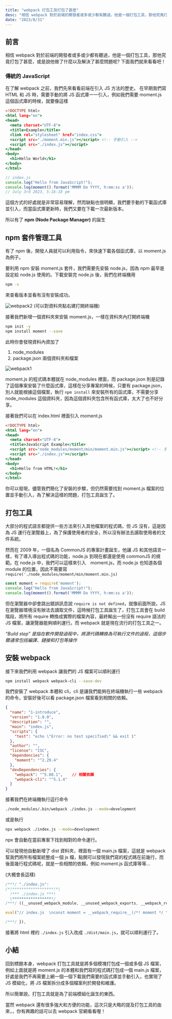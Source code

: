 ```yaml
---
title: "webpack 打包工具打包了甚麼"
desc: "相信 webpack 對於前端的開發者或多或少都有聽過，他是一個打包工具，那他究竟打包了甚麼，或是說他做了什麼以及解決了甚麼問題呢? 下面我們就來看看吧！"
date: "2023/8/31"
---
```



## 前言
相信 webpack 對於前端的開發者或多或少都有聽過，他是一個打包工具，那他究竟打包了甚麼，或是說他做了什麼以及解決了甚麼問題呢? 下面我們就來看看吧！

### 傳統的 JavaScript
在了解 webpack 之前，我們先來看看前端在引入 JS 方法的歷史。
在早期我們寫 HTML 和 JS 時，需要手動的將 JS 函式庫一一引入，例如我們需要 moment.js 這個函式庫的時候，就要像這樣

```html:index.html
<!DOCTYPE html>  
<html lang="en">  
<head>  
  <meta charset="UTF-8">  
  <title>Example</title>  
  <link rel="stylesheet" href="index.css">  
  <script src="./moment.min.js"></script> <!-- 手動引入 --> 
  <script src="./index.js"></script>  
</head>  
<body>  
  <h1>Hello World</h1>  
</body>  
</html>
```

```js:index.js
// index.js
console.log("Hello from JavaScript!");  
console.log(moment().format('MMMM Do YYYY, h:mm:ss a'));
// July 3rd 2023, 5:16:18 pm
```

這個方式的好處就是非常容易理解，然而缺點也很明顯，我們要手動的下載函式庫並引入，而當函式庫更新時，我們又要在下載一次最新版本。

所以有了 **npm (Node Package Manager)** 的誕生

## npm 套件管理工具
有了 npm 後，開發人員就可以利用指令，來快速下載各個函式庫，以 moment.js 為例子。

要利用 npm 安裝 moment.js 套件，我們需要先安裝 node.js，因為 npm 最早是設定給 node.js 使用的。下載安裝完 node.js 後，我們在終端機用

```bash
npm -v
```
來查看版本並看有沒有安裝成功。

![webpack2](./assets//images/webpack2.png)
(可以對資料夾點右建打開終端機)

接著我們新增一個資料夾來安裝 moment.js，一樣在資料夾內打開終端機

```bash
npm init -y
npm install moment --save
```

此時你會發現資料內資加了
1. node_modules
2. package.json
兩個資料夾和檔案

![webpack1](./assets//images/webpack1.png)

moment.js 的程式碼本體就在 node_modules 裡面，而 package.json 則是記錄了這個專案安裝了什麼函式庫，這樣在分享專案的時候，只要有 package.json，別人就能根據這個檔案，執行 `npm install` 來安裝所有的函式庫，不需要分享 node_modules 這個資料夾，因為這個資料夾包含所有函式庫，太大了也不好分享。

接著我們可以在 index.html 裡面引入 moment.js

```html:index.html
<!DOCTYPE html>  
<html lang="en">  
<head>  
  <meta charset="UTF-8">  
  <title>JavaScript Example</title>  
  <script src="node_modules/moment/min/moment.min.js"></script> <!-- 手動引入 --> 
  <script src="./index.js"></script>  
</head>  
<body>  
  <h1>Hello from HTML!</h1>  
</body>  
</html>
```

你可以發現，儘管我們簡化了安裝的步驟，但仍然需要找到 moment.js 檔案的位置並手動引入，為了解決這樣的問題，打包工具誕生了。

## 打包工具
大部分的程式語言都提供一些方法來引入其他檔案的程式碼，但 JS 沒有，這是因為 JS 運行在瀏覽器上，為了保護使用者的安全，所以沒有辦法去讀取使用者的文件系統。

然而在 2009 年，一個名為 CommonJS 的專案計畫誕生，他讓 JS 和其他語言一樣，有了導入導出程式碼的功能，node.js 到現在都還是使用 commonJS 的規範。在 node.js 中，我們可以這樣來引入　moment.js，而 node.js 也知道各個 module 的位置，因此不需要寫 `require('./node_modules/moment/min/moment.min.js)`

```js:index.js
const moment = require('moment');
console.log("Hello from JavaScript!");  
console.log(moment().format('MMMM Do YYYY, h:mm:ss a'));
```

但在瀏覽器中卻會跳出錯誤訊息說 `require is not defined`，就像前面所說，JS 在瀏覽器環境沒有辦法去讀取文件，這時候打包工具誕生了，打包工具會在 build 階段，將所有 require 轉換成實際的檔案內容，最終輸出一份沒有 require 語法的 JS 檔案，讓瀏覽器能夠順利運行。而 webpack 就是現在流行的打包工具之一。

*“Build step” 是指在軟件開發過程中，將源代碼轉換為可執行文件的過程，這個步驟通常包括編譯、鏈接和打包等操作*

## 安裝 webpack
接下來我們利用 webpack 讓我們的 JS 檔案可以順利運行

```bash
npm install webpack webpack-cli --save-dev
```
我們安裝了 webpack 本體和 cli，cli 是讓我們能夠在終端機執行一些 webpack 的命令，安裝好後可以看 package.json 檔案看到相關的依賴。

```json:package.json
{
  "name": "1-introduce",
  "version": "1.0.0",
  "description": "",
  "main": "index.js",
  "scripts": {
    "test": "echo \"Error: no test specified\" && exit 1"
  },
  "author": "",
  "license": "ISC",
  "dependencies": {
    "moment": "^2.29.4"
  },
  "devDependencies": {
    "webpack": "^5.88.1",    // 相關依賴
    "webpack-cli": "^5.1.4"
  }
}
```
接著我們在終端機執行這行命令

```bash
./node_modules/.bin/webpack ./index.js --mode=development
```
或是執行
```bash
npx webpack ./index.js --mode=development
```
npx 會自動在當前專案下找到相對的命令運行。

可以發現他自動新增了 dist 資料夾，裡面有一個 main.js 檔案，這就是 webpack 幫我們將所有檔案統整成一個 js 檔，點開可以發現我們寫的程式碼在前幾行，而後面幾行程式碼呢，就是一些相關的依賴，例如 moment.js 函式庫等等...

(大概會長這樣)
```js
/***/ "./index.js":
/*!******************!*\
  !*** ./index.js ***!
  \******************/
/***/ ((__unused_webpack_module, __unused_webpack_exports, __webpack_require__) => {

eval("// index.js  \nconst moment = __webpack_require__(/*! moment */ \"./node_modules/moment/moment.js\");\nconsole.log(\"Hello from JavaScript!\");  \nconsole.log(moment().startOf('day').fromNow());\n\n//# sourceURL=webpack://1-introduce/./index.js?");

/***/ }),
```

接著將 html 裡的 `./index.js` 引入改成 `./dist/main.js`，就可以順利運行了。


## 小結
回到標題本身，webpack 打包工具就是將多個模塊打包成一個或多個 JS 檔案，例如上面就是將 moment.js 的本體和我們寫的程式碼打包成一個 main.js 檔案，好處是我們不再需要上網一個一個下載我們需要的函式庫並手動引入，也實現了 JS 模組化，將 JS 檔案拆分成多個檔案利於開發和維護。

所以簡單說，打包工具就是為了前端模組化誕生的東西。

當然 webpack 還有很多強大和方便的功能，這次只是大略的提及打包工具的由來，，你有興趣的話可以去 webpack 官網看看喔！

